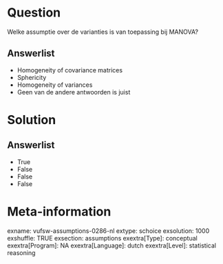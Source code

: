 Question
========
Welke assumptie over de varianties is van toepassing bij MANOVA?

Answerlist
----------
* Homogeneity of covariance matrices
* Sphericity
* Homogeneity of variances
* Geen van de andere antwoorden is juist

Solution
========










Answerlist
----------
* True
* False
* False
* False

Meta-information
================
exname: vufsw-assumptions-0286-nl
extype: schoice
exsolution: 1000
exshuffle: TRUE
exsection: assumptions
exextra[Type]: conceptual
exextra[Program]: NA
exextra[Language]: dutch
exextra[Level]: statistical reasoning


